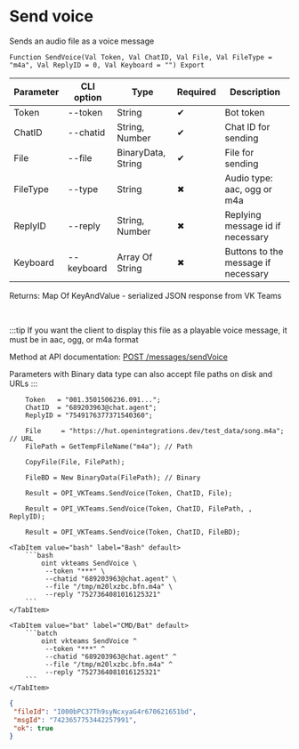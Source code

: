 ﻿---
sidebar_position: 3
description: Send voice and other functions to work with VKTeams in the Open Integration Package, a free open-source integration library for 1C:Enterprise 8, OneScript and CLI
keywords: [1C, 1С, 1С:Enterprise, 1С:Enterprise 8.3, API, Integration, Services, Exchange, OneScript, CLI, VKTeams]
---


# Send voice
 Sends an audio file as a voice message



`Function SendVoice(Val Token, Val ChatID, Val File, Val FileType = "m4a", Val ReplyID = 0, Val Keyboard = "") Export`

  | Parameter | CLI option | Type | Required | Description |
  |-|-|-|-|-|
  | Token | --token | String | &#x2714; | Bot token |
  | ChatID | --chatid | String, Number | &#x2714; | Chat ID for sending |
  | File | --file | BinaryData, String | &#x2714; | File for sending |
  | FileType | --type | String | &#x2716; | Audio type: aac, ogg or m4a |
  | ReplyID | --reply | String, Number | &#x2716; | Replying message id if necessary |
  | Keyboard | --keyboard | Array Of String | &#x2716; | Buttons to the message if necessary |

  
  Returns:  Map Of KeyAndValue - serialized JSON response from VK Teams

<br/>

:::tip
If you want the client to display this file as a playable voice message, it must be in aac, ogg, or m4a format

Method at API documentation: [POST /messages/sendVoice](https://teams.vk.com/botapi/#/messages/post_messages_sendVoice)

Parameters with Binary data type can also accept file paths on disk and URLs
:::
<br/>



```bsl title="1C:Enterprise/OneScript code example"
    Token   = "001.3501506236.091...";
    ChatID  = "689203963@chat.agent";
    ReplyID = "7549176377371540360";

    File     = "https://hut.openintegrations.dev/test_data/song.m4a"; // URL
    FilePath = GetTempFileName("m4a"); // Path

    CopyFile(File, FilePath);

    FileBD = New BinaryData(FilePath); // Binary

    Result = OPI_VKTeams.SendVoice(Token, ChatID, File);

    Result = OPI_VKTeams.SendVoice(Token, ChatID, FilePath, , ReplyID);

    Result = OPI_VKTeams.SendVoice(Token, ChatID, FileBD);
```
 

 <Tabs>
  
    <TabItem value="bash" label="Bash" default>
        ```bash
            oint vkteams SendVoice \
             --token "***" \
             --chatid "689203963@chat.agent" \
             --file "/tmp/m20lxzbc.bfn.m4a" \
             --reply "7527364081016125321"
        ```
    </TabItem>
  
    <TabItem value="bat" label="CMD/Bat" default>
        ```batch
            oint vkteams SendVoice ^
             --token "***" ^
             --chatid "689203963@chat.agent" ^
             --file "/tmp/m20lxzbc.bfn.m4a" ^
             --reply "7527364081016125321"
        ```
    </TabItem>
</Tabs>


```json title="Result"
{
 "fileId": "I000bPC37Th9syNcxyaG4r670621651bd",
 "msgId": "7423657753442257991",
 "ok": true
}
```
